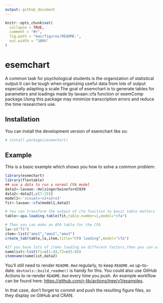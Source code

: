 ```yaml
---
output: github_document
---
```


<!-- README.md is generated from README.Rmd. Please edit that file -->

```r
knitr::opts_chunk$set(
  collapse = TRUE,
  comment = "#>",
  fig.path = "man/figures/README-",
  out.width = "100%"
)
```

# esemchart

<!-- badges: start -->
<!-- badges: end -->

A common task for psychological students is the organization of statistical output.It can be tough when organizing useful data from lots of output especially adapting a scale.The goal of esemchart is to generate tables for parameters and loadings made by lavaan::cfa function or esemComp package.Using this package may
minimize transcription errors and reduce the time researchers use.

## Installation

You can install the development version of esemchart like so:

``` r
# install.packages(esemchart)
```

## Example

This is a basic example which shows you how to solve a common problem:

```r
library(esemchart)
library(flextable)
## use a data to run a normal CFA model
data2<-lavaan::HolzingerSwineford1939
data2<-data2[,c(7:15)]
model1<-'visual=~x1+x2+x3'
fit<-lavaan::cfa(model1,data2)

# You can transform the output of cfa function to basic table matters 
table<-apa.loading.table(fit,table.number=1,model="cfa")

# Then you can make an APA table for the CFA
la<-c("f1")
item<-list("amo1","amo2","amo3")
create_tab(table,la,item,title="CFA loading",model="cfa")

#If you have lots of items loading on different factors,then you can use the itemname function to generate a name list.
namelist<-list(f1=c(1:4),f2=c(5:8))
itemname(namelist,data2)
```

You'll still need to render `README.Rmd` regularly, to keep `README.md` up-to-date. `devtools::build_readme()` is handy for this. You could also use GitHub Actions to re-render `README.Rmd` every time you push. An example workflow can be found here: <https://github.com/r-lib/actions/tree/v1/examples>.


In that case, don't forget to commit and push the resulting figure files, so they display on GitHub and CRAN.
